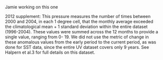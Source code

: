 Jamie working on this one

2012 supplement:
This pressure measures the number of
times between 2000 and 2004, in each 1 degree cell,
that the monthly average exceeded the climatological
mean + 1 standard deviation within the entire dataset
(1996-2004). These values were summed across the
12 months to provide a single value, ranging from 0-
19. We did not use the metric of change in these
anomalous values from the early period to the current
period, as was done for SST data, since the entire UV
dataset covers only 9 years. See Halpern et al.3 for
full details on this dataset.


